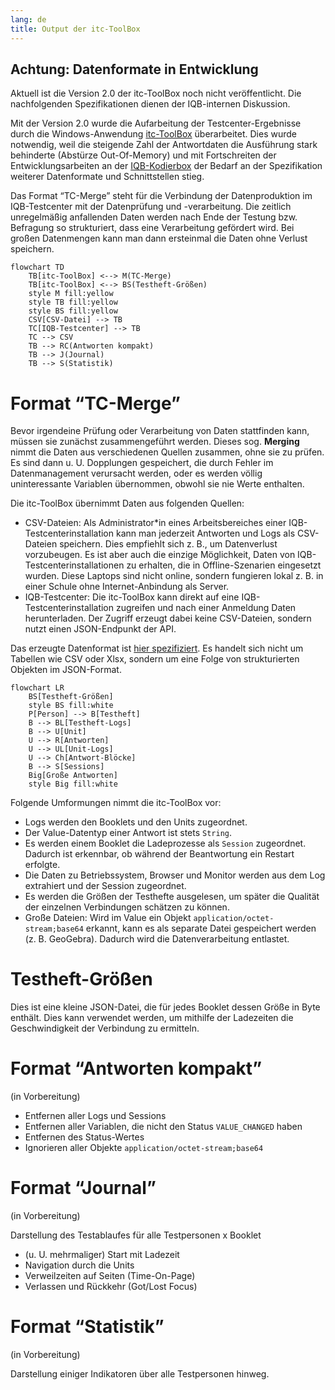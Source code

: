 ```yaml
---
lang: de
title: Output der itc-ToolBox
---
```


::: {.callout-important}
## Achtung: Datenformate in Entwicklung
Aktuell ist die Version 2.0 der itc-ToolBox noch nicht veröffentlicht. Die nachfolgenden Spezifikationen dienen der IQB-internen Diskussion.
:::

Mit der Version 2.0 wurde die Aufarbeitung der Testcenter-Ergebnisse durch die Windows-Anwendung [itc-ToolBox](https://github.com/iqb-berlin/itc-toolbox#readme) überarbeitet. Dies wurde notwendig, weil die steigende Zahl der Antwortdaten die Ausführung stark behinderte (Abstürze Out-Of-Memory) und mit Fortschreiten der Entwicklungsarbeiten an der [IQB-Kodierbox](https://github.com/iqb-berlin/coding-box#readme) der Bedarf an der Spezifikation weiterer Datenformate und Schnittstellen stieg.

Das Format "TC-Merge" steht für die Verbindung der Datenproduktion im IQB-Testcenter mit der Datenprüfung und -verarbeitung. Die zeitlich unregelmäßig anfallenden Daten werden nach Ende der Testung bzw. Befragung so strukturiert, dass eine Verarbeitung gefördert wird. Bei großen Datenmengen kann man dann ersteinmal die Daten ohne Verlust speichern.

```mermaid
flowchart TD
    TB[itc-ToolBox] <--> M(TC-Merge)
    TB[itc-ToolBox] <--> BS(Testheft-Größen)
    style M fill:yellow
    style TB fill:yellow
    style BS fill:yellow
    CSV[CSV-Datei] --> TB
    TC[IQB-Testcenter] --> TB
    TC --> CSV
    TB --> RC(Antworten kompakt)
    TB --> J(Journal)
    TB --> S(Statistik)
```


# Format "TC-Merge"

Bevor irgendeine Prüfung oder Verarbeitung von Daten stattfinden kann, müssen sie zunächst zusammengeführt werden. Dieses sog. **Merging** nimmt die Daten aus verschiedenen Quellen zusammen, ohne sie zu prüfen. Es sind dann u. U. Dopplungen gespeichert, die durch Fehler im Datenmanagement verursacht werden, oder es werden völlig uninteressante Variablen übernommen, obwohl sie nie Werte enthalten.

Die itc-ToolBox übernimmt Daten aus folgenden Quellen:

* CSV-Dateien: Als Administrator\*in eines Arbeitsbereiches einer IQB-Testcenterinstallation kann man jederzeit Antworten und Logs als CSV-Dateien speichern. Dies empfiehlt sich z. B., um Datenverlust vorzubeugen. Es ist aber auch die einzige Möglichkeit, Daten von IQB-Testcenterinstallationen zu erhalten, die in Offline-Szenarien eingesetzt wurden. Diese Laptops sind nicht online, sondern fungieren lokal z. B. in einer Schule ohne Internet-Anbindung als Server.
* IQB-Testcenter: Die itc-ToolBox kann direkt auf eine IQB-Testcenterinstallation zugreifen und nach einer Anmeldung Daten herunterladen. Der Zugriff erzeugt dabei keine CSV-Dateien, sondern nutzt einen JSON-Endpunkt der API.

Das erzeugte Datenformat ist [hier spezifiziert](tc-merge.qmd). Es handelt sich nicht um Tabellen wie CSV oder Xlsx, sondern um eine Folge von strukturierten Objekten im JSON-Format.

```mermaid
flowchart LR
    BS[Testheft-Größen]
    style BS fill:white
    P[Person] --> B[Testheft]
    B --> BL[Testheft-Logs]
    B --> U[Unit]
    U --> R[Antworten]
    U --> UL[Unit-Logs]
    U --> Ch[Antwort-Blöcke]
    B --> S[Sessions]
    Big[Große Antworten]
    style Big fill:white
```

Folgende Umformungen nimmt die itc-ToolBox vor:

* Logs werden den Booklets und den Units zugeordnet.
* Der Value-Datentyp einer Antwort ist stets `String`.
* Es werden einem Booklet die Ladeprozesse als `Session` zugeordnet. Dadurch ist erkennbar, ob während der Beantwortung ein Restart erfolgte.
* Die Daten zu Betriebssystem, Browser und Monitor werden aus dem Log extrahiert und der Session zugeordnet.
* Es werden die Größen der Testhefte ausgelesen, um später die Qualität der einzelnen Verbindungen schätzen zu können.
* Große Dateien: Wird im Value ein Objekt `application/octet-stream;base64` erkannt, kann es als separate Datei gespeichert werden (z. B. GeoGebra). Dadurch wird die Datenverarbeitung entlastet.

# Testheft-Größen

Dies ist eine kleine JSON-Datei, die für jedes Booklet dessen Größe in Byte enthält. Dies kann verwendet werden, um mithilfe der Ladezeiten die Geschwindigkeit der Verbindung zu ermitteln.

# Format "Antworten kompakt"

(in Vorbereitung)

* Entfernen aller Logs und Sessions
* Entfernen aller Variablen, die nicht den Status `VALUE_CHANGED` haben
* Entfernen des Status-Wertes
* Ignorieren aller Objekte `application/octet-stream;base64`

# Format "Journal"

(in Vorbereitung)

Darstellung des Testablaufes für alle Testpersonen x Booklet

* (u. U. mehrmaliger) Start mit Ladezeit
* Navigation durch die Units
* Verweilzeiten auf Seiten (Time-On-Page)
* Verlassen und Rückkehr (Got/Lost Focus)

# Format "Statistik"

(in Vorbereitung)

Darstellung einiger Indikatoren über alle Testpersonen hinweg.